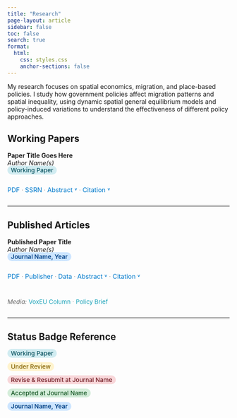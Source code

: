 ```yaml
---
title: "Research"
page-layout: article
sidebar: false
toc: false
search: true
format:
  html:
    css: styles.css
    anchor-sections: false
---
```


```{=html}
<script>
function toggleAbstract(id) {
  // Close any open citation first
  var citationId = id.replace('abstract', 'citation');
  var citationElement = document.getElementById(citationId);
  if (citationElement && citationElement.style.display === "block") {
    citationElement.style.display = "none";
    updateButtonText(citationId.replace('citation', 'cite-btn'), false);
  }
  
  var element = document.getElementById(id);
  var isOpen = element.style.display === "block";
  
  if (!isOpen) {
    element.style.display = "block";
    updateButtonText(id.replace('abstract', 'abs-btn'), true);
  } else {
    element.style.display = "none";
    updateButtonText(id.replace('abstract', 'abs-btn'), false);
  }
}

function toggleCitation(id) {
  // Close any open abstract first
  var abstractId = id.replace('citation', 'abstract');
  var abstractElement = document.getElementById(abstractId);
  if (abstractElement && abstractElement.style.display === "block") {
    abstractElement.style.display = "none";
    updateButtonText(abstractId.replace('abstract', 'abs-btn'), false);
  }
  
  var element = document.getElementById(id);
  var isOpen = element.style.display === "block";
  
  if (!isOpen) {
    element.style.display = "block";
    updateButtonText(id.replace('citation', 'cite-btn'), true);
  } else {
    element.style.display = "none";
    updateButtonText(id.replace('citation', 'cite-btn'), false);
  }
}

function updateButtonText(buttonId, isOpen) {
  var button = document.getElementById(buttonId);
  if (button) {
    if (buttonId.includes('abs-btn')) {
      button.innerHTML = isOpen ? "Abstract ˄" : "Abstract ˅";
    } else if (buttonId.includes('cite-btn')) {
      button.innerHTML = isOpen ? "Citation ˄" : "Citation ˅";
    }
  }
}
</script>
```

My research focuses on spatial economics, migration, and place-based policies. I study how government policies affect migration patterns and spatial inequality, using dynamic spatial general equilibrium models and policy-induced variations to understand the effectiveness of different policy approaches.

## Working Papers

**Paper Title Goes Here**\
*Author Name(s)*\
[Working Paper]{style="background-color: #d1ecf1; color: #0c5460; padding: 2px 8px; border-radius: 12px; font-size: 0.85rem; font-weight: 500;"}

::: {style="margin: 0.75rem 0; display: flex; gap: 15px; flex-wrap: wrap; align-items: center;"}
<a href="link-to-pdf.pdf" target="_blank" style="color: #007acc; text-decoration: none; font-size: 0.9rem;">PDF</a> [·]{style="color: #999;"} <a href="link-to-ssrn" target="_blank" style="color: #007acc; text-decoration: none; font-size: 0.9rem;">SSRN</a> [·]{style="color: #999;"} [Abstract ˅]{#abs-btn1 onclick="toggleAbstract('abstract1')" style="color: #007acc; cursor: pointer; font-size: 0.9rem;"} [·]{style="color: #999;"} [Citation ˅]{#cite-btn1 onclick="toggleCitation('citation1')" style="color: #007acc; cursor: pointer; font-size: 0.9rem;"}
:::

::: {#abstract1 style="display: none; margin-top: 1rem; padding: 1rem; background-color: #f8f9fa; border-radius: 4px; border-left: 3px solid #007acc;"}
Your abstract text goes here...
:::

::: {#citation1 style="display: none; margin-top: 1rem; padding: 1rem; background-color: #f8f9fa; border-radius: 4px; border-left: 3px solid #6c757d;"}
``` bibtex
@unpublished{AuthorYear,
    Author = {Your Name},
    Note = {Working paper},
    Title = {Paper Title},
    Year = {2025}
}
```
:::

------------------------------------------------------------------------

## Published Articles

**Published Paper Title**\
*Author Name(s)*\
[Journal Name, Year]{style="background-color: #cce5ff; color: #004085; padding: 2px 8px; border-radius: 12px; font-size: 0.85rem; font-weight: 600;"}

::: {style="margin: 0.75rem 0; display: flex; gap: 15px; flex-wrap: wrap; align-items: center;"}
<a href="link-to-pdf.pdf" target="_blank" style="color: #007acc; text-decoration: none; font-size: 0.9rem;">PDF</a> [·]{style="color: #999;"} <a href="publisher-link" target="_blank" style="color: #007acc; text-decoration: none; font-size: 0.9rem;">Publisher</a> [·]{style="color: #999;"} <a href="data-link" target="_blank" style="color: #007acc; text-decoration: none; font-size: 0.9rem;">Data</a> [·]{style="color: #999;"} [Abstract ˅]{#abs-btn2 onclick="toggleAbstract('abstract2')" style="color: #007acc; cursor: pointer; font-size: 0.9rem;"} [·]{style="color: #999;"} [Citation ˅]{#cite-btn2 onclick="toggleCitation('citation2')" style="color: #007acc; cursor: pointer; font-size: 0.9rem;"}
:::

::: {style="margin: 0.5rem 0; display: flex; gap: 15px; flex-wrap: wrap; align-items: center;"}
[Media:]{style="color: #666; font-size: 0.85rem; font-style: italic;"} <a href="media-link" target="_blank" style="color: #17a2b8; text-decoration: none; font-size: 0.85rem;">VoxEU Column</a> [·]{style="color: #999;"} <a href="policy-brief" target="_blank" style="color: #17a2b8; text-decoration: none; font-size: 0.85rem;">Policy Brief</a>
:::

::: {#abstract2 style="display: none; margin-top: 1rem; padding: 1rem; background-color: #f8f9fa; border-radius: 4px; border-left: 3px solid #007acc;"}
Abstract for published paper...
:::

::: {#citation2 style="display: none; margin-top: 1rem; padding: 1rem; background-color: #f8f9fa; border-radius: 4px; border-left: 3px solid #6c757d;"}
``` bibtex
@article{AuthorYear,
    Author = {Your Name},
    Title = {Paper Title},
    Journal = {Journal Name},
    Year = {2024},
    Volume = {1},
    Number = {1},
    Pages = {1--20}
}
```
:::

------------------------------------------------------------------------

## Status Badge Reference

<!-- Copy and paste these status badges as needed: -->

<!-- Working Paper -->

[Working Paper]{style="background-color: #d1ecf1; color: #0c5460; padding: 2px 8px; border-radius: 12px; font-size: 0.85rem; font-weight: 500;"}

<!-- Under Review -->

[Under Review]{style="background-color: #fff3cd; color: #856404; padding: 2px 8px; border-radius: 12px; font-size: 0.85rem; font-weight: 500;"}

<!-- Revise & Resubmit -->

[Revise & Resubmit at Journal Name]{style="background-color: #f8d7da; color: #721c24; padding: 2px 8px; border-radius: 12px; font-size: 0.85rem; font-weight: 500;"}

<!-- Accepted -->

[Accepted at Journal Name]{style="background-color: #d4edda; color: #155724; padding: 2px 8px; border-radius: 12px; font-size: 0.85rem; font-weight: 500;"}

<!-- Published -->

[Journal Name, Year]{style="background-color: #cce5ff; color: #004085; padding: 2px 8px; border-radius: 12px; font-size: 0.85rem; font-weight: 600;"}